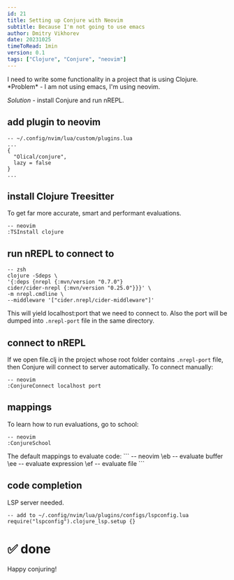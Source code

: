 ```yaml
---
id: 21 
title: Setting up Conjure with Neovim
subtitle: Because I'm not going to use emacs
author: Dmitry Vikhorev
date: 20231025
timeToRead: 1min
version: 0.1
tags: ["Clojure", "Conjure", "neovim"]
---
```


<TLDR>
I need to write some functionality in a project that is using Clojure.
*Problem* - I am not using emacs, I'm using neovim. 

*Solution* - install <WebLink href="https://github.com/Olical/conjure">Conjure</WebLink> and run nREPL.  
</TLDR>
<PB8/>

## add plugin to neovim
```
-- ~/.config/nvim/lua/custom/plugins.lua
...
{
  "Olical/conjure",
  lazy = false
}
...
```
<PB8/>

## install Clojure Treesitter
To get far more accurate, smart and performant evaluations.
<PB4/>
```
-- neovim 
:TSInstall clojure
```
<PB8/>

## run nREPL to connect to
```
-- zsh
clojure -Sdeps \
'{:deps {nrepl {:mvn/version "0.7.0"} 
cider/cider-nrepl {:mvn/version "0.25.0"}}}' \
-m nrepl.cmdline \
--middleware '["cider.nrepl/cider-middleware"]'
```
<PB4/>
This will yield localhost:port that we need to connect to. 
Also the port will be dumped into <Code>.nrepl-port</Code> file in the same 
directory. 
<PB8/>

## connect to nREPL

If we open file.clj in the project whose root folder contains <Code>.nrepl-port</Code>  file,
then Conjure will connect to server automatically.
<PB4/>
To connect manually:
<PB4/>
```
-- neovim
:ConjureConnect localhost port
```
<PB8/>

## mappings
To learn how to run evaluations, go to school:
<PB4/>
```
-- neovim
:ConjureSchool
```
<PB4/>
The default mappings to evaluate code:
<PB4/>
```
-- neovim
\eb -- evaluate buffer
\ee -- evaluate expression
\ef -- evaluate file
```
<PB8/>

## code completion
<WebLink href="https://github.com/neovim/nvim-lspconfig/blob/master/doc/server_configurations.md#clojure_lsp">LSP server needed</WebLink>.
<PB4/>
```
-- add to ~/.config/nvim/lua/plugins/configs/lspconfig.lua
require("lspconfig").clojure_lsp.setup {}
```

# ✅ done
Happy conjuring!
